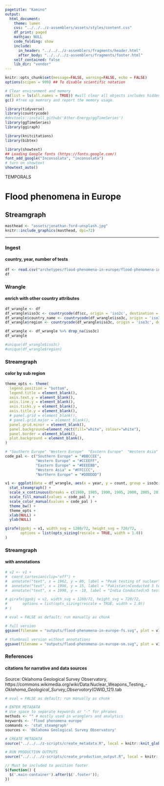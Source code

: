 ```yaml
---
pagetitle: "Kamino"
output: 
  html_document:
    theme: lumen
    css: "../../../z-assemblers/assets/styles/content.css"
    df_print: paged
    mathjax: NULL
    code_folding: show
    include:
      in_header: "../../../z-assemblers/fragments/header.html"
      after_body: "../../../z-assemblers/fragments/footer.html"
    self_contained: false
    lib_dir: "vendor"
---
```


```r

knitr::opts_chunk$set(message=FALSE, warning=FALSE, echo = FALSE)
options(scipen = 999) ## To disable scientific notation

# Clear environment and memory
rm(list = ls(all.names = TRUE)) #will clear all objects includes hidden objects.
gc() #free up memrory and report the memory usage.

library(tidyverse)
library(countrycode)
#devtools::install_github('Ather-Energy/ggTimeSeries')
library(ggTimeSeries)
library(ggiraph)

library(knitcitations)
library(bibtex)

library(showtext)
## Loading Google fonts (https://fonts.google.com/)
font_add_google("Inconsolata", "inconsolata")
# turn on showtext
showtext_auto()

```

<div class="activity">
TEMPORALS
</div>

# Flood phenomena in Europe
## Streamgraph

```r

masthead <- "assets/jonathan-ford-unsplash.jpg"
knitr::include_graphics(masthead, dpi=72)

```

***

### Ingest
#### country, year, number of tests


```r

df <- read.csv("archetypes/flood-phenomena-in-europe/flood-phenomena-in-europe.csv", header = TRUE, stringsAsFactors = TRUE)
df

```


### Wrangle
#### enrich with other country attributes


```r

df_wrangle <- df
df_wrangle$iso3c <- countrycode(df$cc, origin = 'iso2c', destination = 'iso3c') 
df_wrangle$country_name <- countrycode(df_wrangle$iso3c, origin = 'iso3c', destination = 'country.name') 
df_wrangle$region <- countrycode(df_wrangle$iso3c, origin = 'iso3c', destination = 'un.regionsub.name') 

df_wrangle <- df_wrangle %>% drop_na(iso3c)
df_wrangle

#unique(df_wrangle$iso3c)
#unique(df_wrangle$region)

```


### Streamgraph
#### color by sub region


```r

theme_opts <- theme(
  legend.position = "bottom",
  legend.title = element_blank(),
  axis.text.y = element_blank(),
  axis.line.y = element_blank(),
  axis.ticks.y = element_blank(),
  axis.title.y = element_blank(),
  # panel.grid = element_blank(),
  # panel.grid.major = element_blank(),
  panel.grid.minor = element_blank(),
  panel.background=element_rect(fill="white", colour="white"),
  panel.border = element_blank(),
  plot.background = element_blank(),
)

# "Southern Europe" "Western Europe"  "Eastern Europe"  "Western Asia"    "Northern Europe"
code_pal <- c("Southern Europe" = "#BBCCEE",
              "Western Europe" = "#CCEEFF",
              "Eastern Europe" = "#EEEEBB",
              "Western Asia" = "#FFCCCC",
              "Northern Europe" = "#DDDDDD")

v1 <- ggplot(data = df_wrangle, aes(x = year, y = count, group = iso3c, fill = region, color = region)) +
  stat_steamgraph() +
  scale_x_continuous(breaks = c(1980, 1985, 1990, 1995, 2000, 2005, 2010, 1980, 1985, 1990, 1995, 2000, 2005, 2010, 2015)) +
  scale_fill_manual(values = code_pal ) +
  scale_color_manual(values = code_pal ) +
  theme_bw() +
  theme_opts +
  xlab(NULL) +
  ylab(NULL)

girafe(ggobj = v1, width_svg = 1280/72, height_svg = 720/72,
       options = list(opts_sizing(rescale = TRUE, width = 1.0))
)

```

### Streamgraph
#### with annotations

```r

# v2 <- v1 + 
#  coord_cartesian(clip="off") +
#  annotate("text", x = 1962, y = 80, label = "Peak testing of nuclear\nweapons in 1962", hjust = "center", size = 3, fontface = 2) +
#  annotate("text", x = 1998, y = 15, label = "Pakistan\nConducted 3 test in\n1998", hjust = "center", size = 3, fontface = 2) +
#  annotate("text", x = 1998, y = -10, label = "India Conducted\n5 test in 1998", hjust = "center", size = 3, fontface = 2)

# girafe(ggobj = v2, width_svg = 1280/72, height_svg = 720/72,
#       options = list(opts_sizing(rescale = TRUE, width = 1.0))
# )

```



```r

# eval = FALSE as default; run manually as chunk

# full version
ggsave(filename = "outputs/flood-phenomena-in-europe-fs.svg", plot = v1, width=1280/72, height=720/72)

# thumbnail version without annotations
ggsave(filename = "outputs/flood-phenomena-in-europe-sm.svg", plot = v1, width=4, height=2.25)

```


### References
#### citations for narrative and data sources

Source:  Oklahoma Geological Survey Observatory, https://commons.wikimedia.org/wiki/Data:Nuclear_Weapons_Testing_-_Oklahoma_Geological_Survey_Observatory_(OWID_121).tab


```r

# eval = FALSE as default; run manually as chunk

# ENTER METADATA
# Use space to separate keywords or "-" for phrases
methods <- "" # mostly used in wranglers and analytics
keywords <- 'flood phenomena europe'
commands <- 'stat_steamgraph'
sources <- 'Oklahoma Geological Survey Observatory'

# CREATE METADATA
source("../../../z-scripts/create_metadata.R", local = knitr::knit_global())

# RUN PRODUCTION OUTPUTS
source("../../../z-scripts/create_production_output.R", local = knitr::knit_global())


```


```js

// Must be included to position footer
$(function() {
  $('.main-container').after($('.footer'));
})

```


